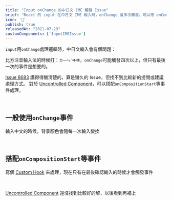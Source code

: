 ```yaml
---
title: "Input onChange 的中日文 IME 觸發 Issue"
brief: "React 的 input 在中日文 IME 輸入時，onChange 會多次觸發，可以用 onCompositionStart 來處理"
icon: '🐞'
publish: true
releasedAt: "2021-07-29"
customConponents: ['InputIMEIssue']
---
```


`input`用`onChange`處理邏輯時，中日文輸入會有個問題：

比方注音輸入法的時候打：`ㄌ一ㄣˊ`=>`林`，`onChange`可能觸發四次以上，但只有最後一次的事件是想要的。

[Issue 8683](https://github.com/facebook/react/issues/8683) 講得得蠻清楚的，算是蠻久的 Issue，但找不到比較新的提問或建議處理方式。 
對於 [Uncontrolled Component](https://zh-hant.reactjs.org/docs/uncontrolled-components.html)，可以搭配`onCompositionStart`等事件處理。

<Br/>

## 一般使用`onChange`事件

輸入中文的時候，背景顏色會隨每一次輸入變換

<InputIMEIssue type="before" />

<Br/>

## 搭配`onCompositionStart`等事件

寫個 [Custom Hook](https://gist.github.com/jasteralan/85354d7efc43e1568a2ff15d7842e019) 來處理，現在只有在最後確認輸入的時候才會觸發事件

<InputIMEIssue type="solved" />

<Br/>

[Uncontrolled Component](https://zh-hant.reactjs.org/docs/uncontrolled-components.html) 還沒找到比較好的解，以後看到再補上
